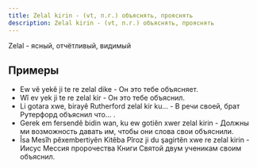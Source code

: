```yaml
---
title: Zelal kirin - (vt, п.г.) объяснять, прояснять
description: Zelal kirin - (vt, п.г.) объяснять, прояснять
---
```


Zelal - ясный, отчётливый, видимый

## Примеры

* Ew vê yekê ji te re zelal dike - Он это тебе объясняет.
* Wî ev yek ji te re zelal kir - Он это тебе объяснил.
* Li gotara xwe, birayê Rutherford zelal kir ku... - В речи своей, брат Рутерфорд объяснил что... .
* Gerek em fersendê bidin wan, ku ew gotiên xwer zelal kirin - Должны ми возможность давать им, чтобы они слова свои объяснили.
* Îsa Mesîh pêxembertiyên Kitêba Pîroz ji du şagirtên xwe re zelal kirin - Иисус Мессия пророчества Книги Святой двум ученикам своим объяснил.